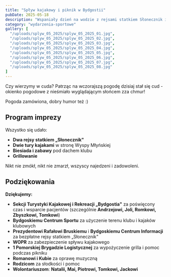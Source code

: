 ```yaml
---
title: "Spływ kajakowy i piknik w Bydgostii"
pubDate: 2025-05-18
description: "Wspaniały dzień na wodzie z rejsami statkiem Słonecznik i spływem kajakowym, zakończony piknikiem przy grillu."
category: "wydarzenia-sportowe"
gallery: [
  "/uploads/splyw_05_2025/splyw_05_2025_01.jpg",
  "/uploads/splyw_05_2025/splyw_05_2025_02.jpg",
  "/uploads/splyw_05_2025/splyw_05_2025_03.jpg",
  "/uploads/splyw_05_2025/splyw_05_2025_04.jpg",
  "/uploads/splyw_05_2025/splyw_05_2025_05.jpg",
  "/uploads/splyw_05_2025/splyw_05_2025_06.jpg",
  "/uploads/splyw_05_2025/splyw_05_2025_07.jpg",
  "/uploads/splyw_05_2025/splyw_05_2025_08.jpg"
]
---
```



Czy wierzymy w cuda? Patrząc na wczorajszą pogodę dzisiaj stał się cud - okienko pogodowe z nieśmiało wyglądającym słońcem zza chmur!

Pogoda zamówiona, dobry humor też :)

## Program imprezy

Wszystko się udało:
- **Dwa rejsy statkiem „Słonecznik"**
- **Dwie tury kajakami** w stronę Wyspy Młyńskiej
- **Biesiada i zabawy** pod dachem klubu
- **Grillowanie**

Nikt nie zmókł, nikt nie zmarzł, wszyscy najedzeni i zadowoleni.

## Podziękowania

**Dziękujemy:**

- **Sekcji Turystyki Kajakowej i Rekreacji „Bydgostia"** za poświęcony czas i wsparcie pacjentów (szczególnie **Andrzejowi, Joli, Romkowi, Zbyszkowi, Tomkowi**)
- **Bydgoskiemu Centrum Sportu** za użyczenie terenu klubu i kajaków klubowych
- **Prezydentowi Rafałowi Bruskiemu** i **Bydgoskiemu Centrum Informacji** za bezpłatne rejsy statkiem „Słonecznik"
- **WOPR** za zabezpieczenie spływu kajakowego
- **1 Pomorskiej Brygadzie Logistycznej** za wypożyczenie grilla i pomoc podczas pikniku
- **Romanowi i Kubie** za oprawę muzyczną
- **Rodzicom** za słodkości i pomoc
- **Wolontariuszom**: **Natalii, Mai, Piotrowi, Tomkowi, Jackowi**

<Gallery imagePaths={frontmatter.gallery} />